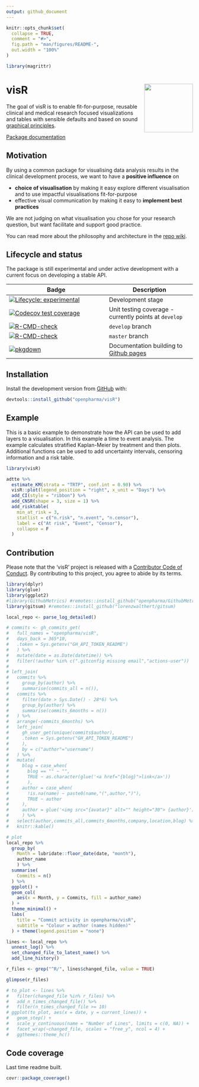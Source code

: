 ```yaml
---
output: github_document
---
```


<!-- README.md is generated from README.Rmd as part of the CICD process. -->
<!-- Please edit README.Rmd - but you do not need to build it! -->

```r
knitr::opts_chunk$set(
  collapse = TRUE,
  comment = "#>",
  fig.path = "man/figures/README-",
  out.width = "100%"
)

library(magrittr)
```

# visR <img src='man/figures/logo.png' align="right" height="131.5" />

The goal of visR is to enable fit-for-purpose, reusable clinical and medical research focused visualizations and tables with sensible defaults and based on sound [graphical principles](https://graphicsprinciples.github.io/).

[Package documentation](https://openpharma.github.io/visR/)

## Motivation

By using a common package for visualising data analysis results in the clinical development process, we want to have a **positive influence** on 

* **choice of visualisation** by making it easy explore different visualisation and to use impactful visualisations fit-for-purpose
* effective visual communication by making it easy to **implement best practices** 

We are not judging on what visualisation you chose for your research question, but want facilitate and support good practice.

You can read more about the philosophy and architecture in the [repo wiki](https://github.com/openpharma/visR/wiki).

## Lifecycle and status

The package is still experimental and under active development with a current focus on developing a stable API. 

<!-- badges: start -->

| Badge | Description
|----------------------|-------------------|
| [![Lifecycle: experimental](https://img.shields.io/badge/lifecycle-experimental-orange.svg)](https://www.tidyverse.org/lifecycle/#experimental)     | Development stage |
| [![Codecov test coverage](https://codecov.io/gh/openpharma/visR/branch/develop/graph/badge.svg)](https://codecov.io/gh/openpharma/visR?branch=develop) | Unit testing coverage - currently points at `develop` |
| [![R-CMD-check](https://github.com/openpharma/visR/actions/workflows/check-standard.yaml/badge.svg?branch=develop)](https://github.com/openpharma/visR/actions/workflows/check-standard.yaml) | `develop` branch |
| [![R-CMD-check](https://github.com/openpharma/visR/actions/workflows/check-standard.yaml/badge.svg?branch=master)](https://github.com/openpharma/visR/actions/workflows/check-standard.yaml) | `master` branch |
| [![pkgdown](https://github.com/openpharma/visR/actions/workflows/makedocs.yml/badge.svg)](https://github.com/openpharma/visR/actions/workflows/makedocs.yml) | Documentation building to [Github pages](https://openpharma.github.io/visR/) |
<!-- badges: end -->


## Installation

Install the development version from [GitHub](https://github.com/) with:

``` r
devtools::install_github("openpharma/visR")
```

## Example

This is a basic example to demonstrate how the API can be used to add layers to a visualisation. In this example a time to event analysis. The example calculates stratified Kaplan-Meier by treatment and then plots. Additional functions can be used to add uncertainty intervals, censoring information and a risk table. 

```r
library(visR)

adtte %>%
  estimate_KM(strata = "TRTP", conf.int = 0.90) %>%
  visR::plot(legend_position = "right", x_unit = "Days") %>%
  add_CI(style = "ribbon") %>%
  add_CNSR(shape = 3, size = 1) %>%
  add_risktable(
    min_at_risk = 3,
    statlist = c("n.risk", "n.event", "n.censor"),
    label = c("At risk", "Event", "Censor"),
    collapse = F
  )
```


## Contribution 

Please note that the 'visR' project is released with a [Contributor Code of Conduct](CODE_OF_CONDUCT.md). By contributing to this project, you agree to abide by its terms.

```r
library(dplyr)
library(glue)
library(ggplot2)
#library(GithubMetrics) #remotes::install_github("openpharma/GithubMetrics")
library(gitsum) #remotes::install_github("lorenzwalthert/gitsum)

local_repo <- parse_log_detailed()

# commits <- gh_commits_get(
#   full_names = "openpharma/visR",
#   days_back = 365*10,
#   .token = Sys.getenv("GH_API_TOKEN_README")
#   ) %>%
#   mutate(date = as.Date(datetime)) %>%
#   filter(!author %in% c(".gitconfig missing email","actions-user"))
# 
# left_join(
#   commits %>%
#     group_by(author) %>%
#     summarise(commits_all = n()),
#   commits %>%
#     filter(date > Sys.Date() - 28*6) %>%
#     group_by(author) %>%
#     summarise(commits_6months = n())
#   ) %>%
#   arrange(-commits_6months) %>%
#   left_join(
#     gh_user_get(unique(commits$author),
#     .token = Sys.getenv("GH_API_TOKEN_README")
#     ),
#     by = c("author"="username")
#   ) %>%
#   mutate(
#     blog = case_when(
#       blog == "" ~ "",
#       TRUE ~ as.character(glue('<a href="{blog}">link</a>'))
#       ),
#     author = case_when(
#       !is.na(name) ~ paste0(name,"(",author,")"),
#       TRUE ~ author
#     ),
#     author = glue('<img src="{avatar}" alt="" height="30"> {author}')
#     ) %>%
#   select(author,commits_all,commits_6months,company,location,blog) %>%
#   knitr::kable()
```


```r

# plot
local_repo %>%
  group_by(
    Month = lubridate::floor_date(date, "month"),
    author_name
    ) %>%
  summarise(
    Commits = n()
  ) %>%
  ggplot() +
  geom_col(
    aes(x = Month, y = Commits, fill = author_name)
  ) +
  theme_minimal() +
  labs(
    title = "Commit activity in openpharma/visR",
    subtitle = "Colour = author (names hidden)"
  ) + theme(legend.position = "none")
```

```r
lines <- local_repo %>%
  unnest_log() %>%
  set_changed_file_to_latest_name() %>%
  add_line_history()

r_files <- grep("^R/", lines$changed_file, value = TRUE)

glimpse(r_files)

# to_plot <- lines %>%
#   filter(changed_file %in% r_files) %>%
#   add_n_times_changed_file() %>%
#   filter(n_times_changed_file >= 10)
# ggplot(to_plot, aes(x = date, y = current_lines)) + 
#   geom_step() + 
#   scale_y_continuous(name = "Number of Lines", limits = c(0, NA)) + 
#   facet_wrap(~changed_file, scales = "free_y", ncol = 4) +
#   ggthemes::theme_hc()
```

## Code coverage 

Last time readme built.

```r
covr::package_coverage()
```
